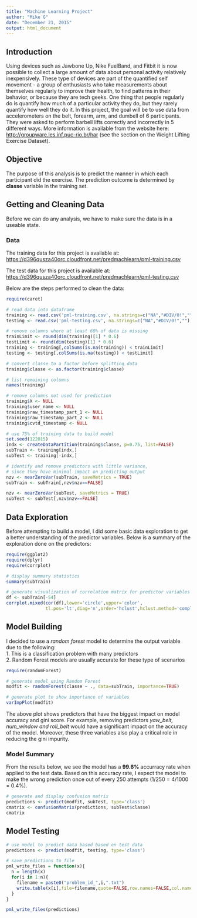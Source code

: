 ```yaml
---
title: "Machine Learning Project"
author: "Mike G"
date: "December 21, 2015"
output: html_document
---
```


## Introduction
Using devices such as Jawbone Up, Nike FuelBand, and Fitbit it is now possible to collect a large amount of data about personal activity relatively inexpensively. These type of devices are part of the quantified self movement - a group of enthusiasts who take measurements about themselves regularly to improve their health, to find patterns in their behavior, or because they are tech geeks. One thing that people regularly do is quantify how much of a particular activity they do, but they rarely quantify how well they do it. In this project, the goal will be to use data from accelerometers on the belt, forearm, arm, and dumbell of 6 participants. They were asked to perform barbell lifts correctly and incorrectly in 5 different ways. More information is available from the website here: [http://groupware.les.inf.puc-rio.br/har](http://groupware.les.inf.puc-rio.br/har) (see the section on the Weight Lifting Exercise Dataset). 



## Objective
The purpose of this analysis is to predict the manner in which each participant did the exercise. The prediction outcome is determined by **classe** variable in the training set.  


## Getting and Cleaning Data
Before we can do any analysis, we have to make sure the data is in a useable state. 

### Data
The training data for this project is available at: [https://d396qusza40orc.cloudfront.net/predmachlearn/pml-training.csv](https://d396qusza40orc.cloudfront.net/predmachlearn/pml-training.csv)  

The test data for this project is available at: [https://d396qusza40orc.cloudfront.net/predmachlearn/pml-testing.csv](https://d396qusza40orc.cloudfront.net/predmachlearn/pml-testing.csv)  

Below are the steps performed to clean the data:

```r
require(caret)

# read data into dataframe
training <- read.csv('pml-training.csv', na.strings=c("NA","#DIV/0!",""), stringsAsFactors = FALSE)
testing <- read.csv('pml-testing.csv', na.strings=c("NA","#DIV/0!",""), stringsAsFactors = FALSE)

# remove columns where at least 60% of data is missing
trainLimit <- round(dim(training)[1] * 0.6)
testLimit <- round(dim(testing)[1] * 0.6)
training <- training[,colSums(is.na(training)) < trainLimit]
testing <- testing[,colSums(is.na(testing)) < testLimit]

# convert classe to a factor before splitting data
training$classe <- as.factor(training$classe)

# list remaining columns
names(training)

# remove columns not used for prediction
training$X <- NULL
training$user_name <- NULL
training$raw_timestamp_part_1 <- NULL
training$raw_timestamp_part_2 <- NULL
training$cvtd_timestamp <- NULL

# use 75% of training data to build model
set.seed(122015)
indx <- createDataPartition(training$classe, p=0.75, list=FALSE)
subTrain <- training[indx,]
subTest <- training[-indx,]

# identify and remove predictors with little variance,
# since they have minimal impact on predicting output
nzv <- nearZeroVar(subTrain, saveMetrics = TRUE)
subTrain <- subTrain[,nzv$nzv==FALSE]

nzv <- nearZeroVar(subTest, saveMetrics = TRUE)
subTest <- subTest[,nzv$nzv==FALSE]


```

## Data Exploration
Before attempting to build a model, I did some basic data exploration to get a better understanding of the predictor variables. Below is a summary of the exploration done on the predictors: 

```r
require(ggplot2)
require(dplyr)
require(corrplot)

# display summary statistics
summary(subTrain)

# generate visualization of correlation matrix for predictor variables
df <- subTrain[-54]
corrplot.mixed(cor(df),lower='circle',upper='color',
               tl.pos='lt',diag='n',order='hclust',hclust.method='complete')

```

## Model Building

I decided to use a *random forest* model to determine the output variable due to the following:  
1. This is a classification problem with many predictors     
2. Random Forest models are usually accurate for these type of scenarios    
  

```r
require(randomForest)

# generate model using Random Forest
modfit <- randomForest(classe ~ ., data=subTrain, importance=TRUE)

# generate plot to show importance of variables
varImpPlot(modfit)

```
   
   
The above plot shows predictors that have the biggest impact on model accuracy and gini score. For example, removing predictors *yaw_belt, num_window and roll_belt* would have a significant impact on the accuracy of the model. Moreover, these three variables also play a critical role in reducing the gini impurity.  

### Model Summary
From the results below, we see the model has a **99.6%** accurracy rate when applied to the test data. Based on this accuracy rate, I expect the model to make the wrong prediction once out of every 250 attempts (1/250 = 4/1000 = 0.4%). 

```r
# generate and display confusion matrix
predictions <- predict(modfit, subTest, type='class')
cmatrix <- confusionMatrix(predictions, subTest$classe)
cmatrix
```

## Model Testing

```r

# use model to predict data based based on test data
predictions <- predict(modfit, testing, type='class')

# save predictions to file
pml_write_files = function(x){
  n = length(x)
  for(i in 1:n){
    filename = paste0("problem_id_",i,".txt")
    write.table(x[i],file=filename,quote=FALSE,row.names=FALSE,col.names=FALSE)
  }
}

pml_write_files(predictions)

```
